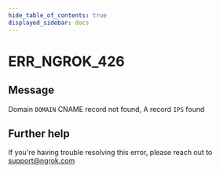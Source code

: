 ```yaml
---
hide_table_of_contents: true
displayed_sidebar: docs
---
```



# ERR_NGROK_426

## Message

Domain `DOMAIN` CNAME record not found, A record `IPS` found

<ErrorDetails error="err_ngrok_426" />

## Further help

If you're having trouble resolving this error, please reach out to [support@ngrok.com](mailto:support@ngrok.com?subject=Help%20with%20ERR_NGROK_426)
